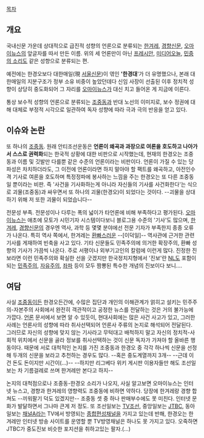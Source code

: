 [[목차]]
== 개요 ==
국내신문 가운데 상대적으로 급진적 성향의 언론으로 분류되는 [[한겨레]], [[경향신문]], [[오마이뉴스]]의 앞글자를 따서 만든 이름. 위의 세 언론만이 아닌 [[프레시안]], [[미디어오늘]], [[민중의 소리]]도 같은 성향으로 분류되는 편.

예전에는 한경오보다 대한매일(現 [[서울신문]])이 엮인 ''''한경대''''가 더 유명했으나, 본래 대한매일의 지분구조가 정부 소유 비중이 높았던데다 신임 사장이 선출된 이후 정치적 성향이 상당히 중도화되어 그 자리를 [[오마이뉴스]]가 대신 치고 들어온 게 지금에 이른다.

통상 보수적 성향의 언론으로 분류되는 [[조중동]]과 반대 노선의 이미지로, 보수 정권에 대해 대체로 부정적 시각으로 일관하여 독자 성향에 따라 극과 극의 반응을 얻고 있다.

== 이슈와 논란 ==
또 하나의 [[조중동]]. 원래 안티조선운동은 '''언론이 왜곡과 과장으로 여론을 호도하고 나아가서 스스로 권력화'''되는 한국적 상황에 대한 비판으로 시작했는데, 현재의 한경오는 조중동과 이름 및 깃발만 다를뿐 같은 수준의 언론이라는 비판이다. 언론이 가질 수 있는 당파성은 차치하더라도, 그 이전에 언론이라면 하지 말아야 할 팩트를 왜곡하고, 아전인수격 기사로 여론을 호도하며 특정정파에 봉사하는 느낌을 주는 한경오는 또 다른 조중동일 뿐이라는 비판. 즉 '사건을 기사화하는게 아니라 자신들의 기사를 사건화한다'는 식으로 괴물(조중동)과 싸우면서 또 하나의 괴물(한경오)이 되었다는 것이다. --괴물을 상대하기 위해 저 또한 괴물이 되었습니다--

전문성 부족. 전문성이나 다루는 폭의 넓이가 타언론에 비해 부족하다고 평가된다. [[오마이뉴스]]는 애초에 모토가 시민기자 시스템이다보니 블로그용 수준의 '기사'도 많으며, [[한겨레]], [[경향신문]]의 경우엔 역사, 과학 등 몇몇 분야에선 전문 기자가 부족한지 종종 오류가 나온다. 특히 역사 쪽에서, 한겨레는 [[환빠]]스러운 --[이덕일]-- 역사관에 근거한 관련 기사를 게재하여 빈축을 사고 있다. 기타 신문들도 민족주의에 의거한 확장주의, 환빠 성향의 기사가 가끔씩 나온다. 주로 서평이나 외부기고인의 칼럼에 이런게 많다. 진정한 진보라면 이런 민족주의와 확실한 선을 긋겠지만 한국정치지형에서 '진보'란 [[NL]]도 포함이 되는 [[민족주의]], [[자유주의]], [[좌파]] 등이 모두 짬뽕된 특수한 개념의 진보이다 보니….

== 여담 ==
사실 [[조중동]]이든 한경오든간에, 수많은 집단과 개인의 이해관계가 얽히고 설키는 민주주의-자본주의 사회에서 완전히 객관적이고 공정한 뉴스를 전달하는 것은 거의 불가능에 가깝다. [[언론]] 문서에서 보면 알 수 있듯이, 현대사회에는 많은 사건 사고가 있고, 그러한 사례는 언론사의 성향에 따라 취사선택되어 언론사 주류의 논지로 해석되어 전달된다. 그러므로 자신의 성향에 맞지 않는 기사라고 무턱대고 배척하지 말고 자신의 정치적-사회적 위치에서 신문을 골라 정보를 취사선택하는 것이 신문 독자가 가져야 할 올바른 행동이다. 때문에 서로 대척적인 논지를 가진 조중동과 한경오 중 각각 하나씩 신문을 선정해 두개의 신문을 보라고 추천하는 경우도 많다. --혹은 중도계열까지 3개-- --근데 이건 돈도 돈이지만 시간이(...)-- --하지만 리그베다 위키 게시판 이용자들만 해도 조선일보는 차 기름걸레로 쓰며 한겨레만 본다고 하지-- 

논지의 대척점으로나 조중동-한경오 소리가 나오지, 사실 알고보면 오마이뉴스는 인터넷 뉴스고, 경향과 한겨레의 영향력도 조중동에 비하면 약하다. 당장에 한겨레랑 경향 합쳐도 --끼워팔기 덕도 있겠지만-- 조중동 셋 중 하나 판매부수에도 못 미친다. 인터넷 문화가 발달하면서 그나마 큰게 저 정도. 또 조선일보는 [[TV조선]], 중앙일보는 [[JTBC]], 동아일보는 [[채널A]]라는 TV에서 방영되는 [[종합편성채널]]을 가지고 있는데 반해, 한경오는 한겨레만 인터넷 방송 사이트를 운영할 뿐 TV방영채널은 하나도 못 가지고 있다. 오죽하면 JTBC가 중도진보 비슷한 포지션을 취하고있는 팔자.(...)
